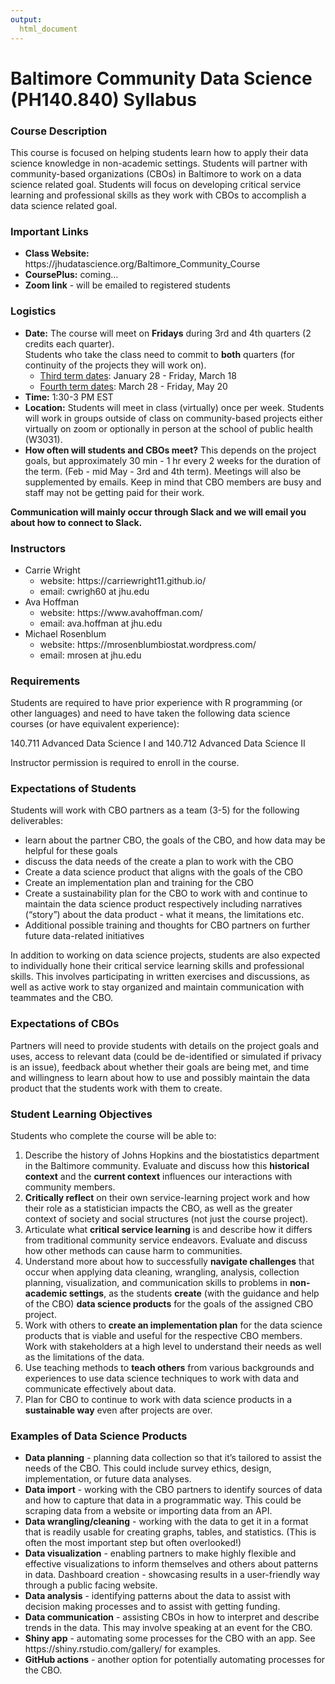 ```yaml
---
output:
  html_document
---
```



# **Baltimore Community Data Science (PH140.840) Syllabus**

<!-- <link rel="stylesheet" href="https://cdnjs.cloudflare.com/ajax/libs/font-awesome/4.7.0/css/font-awesome.min.css"> -->


<!-- <a href="syllabus.pdf" target="_blank" download = "syllabus.pdf"  ><button class="btn"><i class="fas fa-file-alt"></i> PDF version</button></a> -->



### Course Description

This course is focused on helping students learn how to apply their data science knowledge in non-academic settings. Students will partner with community-based organizations (CBOs) in Baltimore to work on a data science related goal. Students will focus on developing critical service learning and professional skills as they work with CBOs to accomplish a data science related goal.


### Important Links

- **Class Website:** https://jhudatascience.org/Baltimore_Community_Course 
- **CoursePlus:** coming...
- **Zoom link** - will be emailed to registered students




### Logistics


* **Date:** The course will meet on **Fridays** during 3rd and 4th quarters (2 credits each quarter).  
Students who take the class need to commit to **both** quarters (for continuity of the projects they will work on).
    + [Third term dates](https://publichealth.jhu.edu/academics/academic-calendar/2021-2022): January 28 - Friday, March 18 
  * [Fourth term dates](https://publichealth.jhu.edu/academics/academic-calendar/2021-2022): March 28 - Friday, May 20
- **Time:** 1:30-3 PM EST
- **Location:** Students will meet in class (virtually) once per week. Students will work in groups outside of class on community-based projects either virtually on zoom or optionally in person at the school of public health (W3031).
- **How often will students and CBOs meet?**
This depends on the project goals, but approximately 30 min - 1 hr every 2 weeks for the duration of the term. (Feb - mid May - 3rd and 4th term). Meetings will also be supplemented by emails. Keep in mind that CBO members are busy and staff may not be getting paid for their work.

**Communication will mainly occur through Slack and we will email you about how to connect to Slack.**

### Instructors

* Carrie Wright
    + website: https://carriewright11.github.io/
    + email: cwrigh60 at jhu.edu
* Ava Hoffman
    + website: https://www.avahoffman.com/ 
    + email: ava.hoffman at jhu.edu
* Michael Rosenblum
    + website: https://mrosenblumbiostat.wordpress.com/
    + email: mrosen at jhu.edu



### Requirements

Students are required to have prior experience with R programming (or other languages) and need to have taken the following data science courses (or have equivalent experience): 

140.711 Advanced Data Science I and 140.712 Advanced Data Science II

Instructor permission is required to enroll in the course. 

### Expectations of Students
 
Students will work with CBO partners as a team (3-5) for the following deliverables:

- learn about the partner CBO, the goals of the CBO, and how data may be helpful for these goals
- discuss the data needs of the create a plan to work with the CBO
- Create a data science product that aligns with the goals of the CBO
- Create an implementation plan and training for the CBO
- Create a sustainability plan for the CBO to work with and continue to maintain the data science product respectively including narratives ("story") about the data product - what it means, the limitations etc.
- Additional possible training and thoughts for CBO partners on further future data-related initiatives

In addition to working on data science projects, students are also expected to individually hone their critical service learning skills and professional skills. This involves participating in written exercises and discussions, as well as active work to stay organized and maintain communication with teammates and the CBO. 

### Expectations of CBOs

Partners will need to provide students with details on the project goals and uses, access to relevant data (could be de-identified or simulated if privacy is an issue), feedback about whether their goals are being met, and time and willingness to learn about how to use and possibly maintain the data product that the students work with them to create.

### Student Learning Objectives

Students who complete the course will be able to:

1) Describe the history of Johns Hopkins and the biostatistics department in the Baltimore community.  Evaluate and discuss how this **historical context** and the **current context** influences our interactions with community members.
2) **Critically reflect** on their own service-learning project work and how their role as a statistician impacts the CBO, as well as the greater context of society and social structures (not just the course project).
3) Articulate what **critical service learning** is and describe how it differs from traditional community service endeavors. Evaluate and discuss how other methods can cause harm to communities.
4) Understand more about how to successfully **navigate challenges** that occur when applying data cleaning, wrangling, analysis, collection planning, visualization, and communication skills to problems in **non-academic settings**, as the students **create** (with the guidance and help of the CBO) **data science products** for the goals of the assigned CBO project. 
5) Work with others to **create an implementation plan** for the data science products that is viable and useful for the respective CBO members. Work with stakeholders at a high level to understand their needs as well as the limitations of the data.
6) Use teaching methods to **teach others** from various backgrounds and experiences  to use data science techniques to work with data and communicate effectively about data. 
7) Plan for CBO to continue to work with data science products in a **sustainable way** even after projects are over.

### Examples of Data Science Products

- **Data planning** - planning data collection so that it’s tailored to assist the needs of the CBO. This could include survey ethics, design, implementation, or future data analyses.
- **Data import** - working with the CBO partners to identify sources of data  and how to capture that data in a programmatic way. This could be scraping data from a website or importing data from an API.
- **Data wrangling/cleaning** - working with the data to get it in a format that is readily usable for creating  graphs, tables, and statistics. (This is often the most important step but often overlooked!)
- **Data visualization** - enabling partners to make highly flexible and effective visualizations to inform themselves and others about patterns in data.
Dashboard creation - showcasing results in a user-friendly way through a public facing website.
- **Data analysis** - identifying patterns about the data to assist with decision making processes and to assist with getting funding. 
- **Data communication** - assisting CBOs in how to interpret and describe trends in the data. This may involve speaking at an event for the CBO.
- **Shiny app** - automating some processes for the CBO with an app. See https://shiny.rstudio.com/gallery/ for examples.
- **GitHub actions** - another option for potentially automating processes for the CBO. 



<!-- ```{r, child="code_of_conduct.Rmd"} -->

<!-- ``` -->

<!-- ```{r, child="evaluation.Rmd"} -->

<!-- ``` -->
